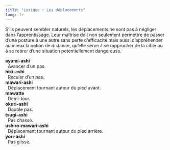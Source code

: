 ```yaml
---
title: "Lexique : Les déplacements"
lang: fr
---
```


S’ils peuvent sembler naturels, les déplacements ne sont pas à négliger dans l’apprentissage. Leur maîtrise doit non seulement permettre de passer d’une posture à une autre sans perte d’efficacité mais aussi d’appréhender au mieux la notion de distance, qu’elle serve à se rapprocher de la cible ou à se retirer d’une situation potentiellement dangereuse.

| **ayumi-ashi**
|   Avancer d’un pas.
| **hiki-ashi**
|   Reculer d’un pas.
| **mawari-ashi**
|   Déplacement tournant autour du pied avant.
| **mawatte**
|   Demi-tour.
| **okuri-ashi**
|   Double pas.
| **tsugi-ashi**
|   Pas chassé.
| **ushiro-mawari-ashi**
|   Déplacement tournant autour du pied arrière.
| **yori-ashi**
|   Pas glissé.